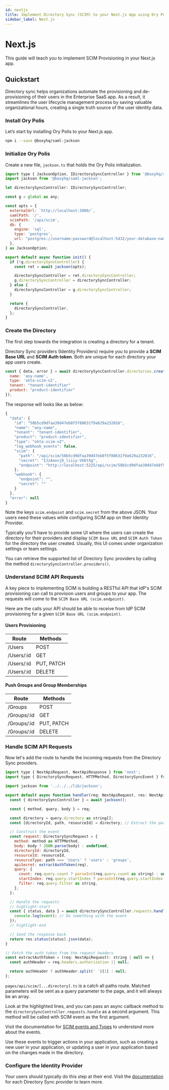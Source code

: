 ```yaml
---
id: nextjs
title: Implement Directory Sync (SCIM) to your Next.js App using Ory Polis
sidebar_label: Next.js
---
```



# Next.js

This guide will teach you to implement SCIM Provisioning in your Next.js app.

## Quickstart

Directory sync helps organizations automate the provisioning and de-provisioning of their users in the Enterprise SaaS app. As a
result, it streamlines the user lifecycle management process by saving valuable organizational hours, creating a single truth
source of the user identity data.

### Install Ory Polis

Let’s start by installing Ory Polis to your Next.js app.

```bash
npm i --save @boxyhq/saml-jackson
```

### Initialize Ory Polis

Create a new file, `jackson.ts` that holds the Ory Polis initialization.

```javascript title="lib/jackson.ts"
import type { JacksonOption, IDirectorySyncController } from '@boxyhq/saml-jackson';
import jackson from '@boxyhq/saml-jackson';

let directorySyncController: IDirectorySyncController;

const g = global as any;

const opts = {
  externalUrl: `http://localhost:3000/`,
  samlPath: '/',
  scimPath: '/api/scim',
  db: {
    engine: 'sql',
    type: 'postgres',
    url: "postgres://username:password@localhost:5432/your-database-name",
  },
} as JacksonOption;

export default async function init() {
  if (!g.directorySyncController) {
    const ret = await jackson(opts);

    directorySyncController = ret.directorySyncController;
    g.directorySyncController = directorySyncController;
  } else {
    directorySyncController = g.directorySyncController;
  }

  return {
    directorySyncController,
  };
}
```

### Create the Directory

The first step towards the integration is creating a directory for a tenant.

Directory Sync providers (Identity Providers) require you to provide a **SCIM Base URL** and **SCIM Auth token**. Both are unique
for each directory your app users create.

```javascript
const { data, error } = await directorySyncController.directories.create({
  name: 'any-name',
  type: 'okta-scim-v2',
  tenant: "tenant-identifier"
  product: "product-identifier"
});
```

The response will looks like as below:

```javascript
{
  "data": {
    "id": "58b5cd9dfaa39d47eb8f5f88631f9a629a232016",
    "name": "any-name",
    "tenant": "tenant-identifier",
    "product": "product-identifier",
    "type": "okta-scim-v2",
    "log_webhook_events": false,
    "scim": {
      "path": "/api/scim/58b5cd9dfaa39d47eb8f5f88631f9a629a232016",
      "secret": "IJzAoevjD_liiiy-VkDtXg",
      "endpoint": "http://localhost:5225/api/scim/58b5cd9dfaa39d47eb8f5f88631f9a629a232016"
    },
    "webhook": {
      "endpoint": "",
      "secret": ""
    }
  },
  "error": null
}
```

Note the keys `scim.endpoint` and `scim.secret` from the above JSON. Your users need these values while configuring SCIM app on
their Identity Provider.

Typically you'll have to provide some UI where the users can create the directory for their providers and display `SCIM Base URL`
and `SCIM Auth Token` for the directory the user created. Usually, this UI comes under organization settings or team settings.

You can retrieve the supported list of Directory Sync providers by calling the method `directorySyncController.providers()`.

### Understand SCIM API Requests

A key piece to implementing SCIM is building a RESTful API that IdP's SCIM provisioning can call to provision users and groups to
your app. The requests will come to the `SCIM Base URL (scim.endpoint)`.

Here are the calls your API should be able to receive from IdP SCIM provisioning for a given `SCIM Base URL (scim.endpoint)`.

#### Users Provisioning

| Route      | Methods    |
| ---------- | ---------- |
| /Users     | POST       |
| /Users/:id | GET        |
| /Users/:id | PUT, PATCH |
| /Users/:id | DELETE     |

#### Push Groups and Group Memberships

| Route       | Methods    |
| ----------- | ---------- |
| /Groups     | POST       |
| /Groups/:id | GET        |
| /Groups/:id | PUT, PATCH |
| /Groups/:id | DELETE     |

### Handle SCIM API Requests

Now let's add the route to handle the incoming requests from the Directory Sync providers.

```javascript title="pages/api/scim/[...directory].ts"
import type { NextApiRequest, NextApiResponse } from 'next';
import type { DirectorySyncRequest, HTTPMethod, DirectorySyncEvent } from '@boxyhq/saml-jackson';

import jackson from '../../../lib/jackson';

export default async function handler(req: NextApiRequest, res: NextApiResponse) {
  const { directorySyncController } = await jackson();

  const { method, query, body } = req;

  const directory = query.directory as string[];
  const [directoryId, path, resourceId] = directory; // Extract the params

  // Construct the event
  const request: DirectorySyncRequest = {
    method: method as HTTPMethod,
    body: body ? JSON.parse(body) : undefined,
    directoryId: directoryId,
    resourceId: resourceId,
    resourceType: path === 'Users' ? 'users' : 'groups',
    apiSecret: extractAuthToken(req),
    query: {
      count: req.query.count ? parseInt(req.query.count as string) : undefined,
      startIndex: req.query.startIndex ? parseInt(req.query.startIndex as string) : undefined,
      filter: req.query.filter as string,
    },
  };

  // Handle the requests
  // highlight-start
  const { status, data } = await directorySyncController.requests.handle(request, async (event: DirectorySyncEvent) => {
    console.log(event); // Do something with the event
  });
  // highlight-end

  // Send the response back
  return res.status(status).json(data);
}

// Fetch the auth token from the request headers
const extractAuthToken = (req: NextApiRequest): string | null => {
  const authHeader = req.headers.authorization || null;

  return authHeader ? authHeader.split(' ')[1] : null;
};
```

`pages/api/scim/[...directory].ts` is a catch all paths route. Matched parameters will be sent as a query parameter to the page,
and it will always be an array.

Look at the highlighted lines, and you can pass an async callback method to the `directorySyncController.requests.handle` as a
second argument. This method will be called with SCIM event as the first argument.

Visit the documentation for [SCIM events and Types](../events.mdx) to understand more about the events.

Use these events to trigger actions in your application, such as creating a new user in your application, or updating a user in
your application based on the changes made in the directory.

### Configure the Identity Provider

Your users should typically do this step at their end. Visit the [documentation](../../directory-sync/providers/) for each
Directory Sync provider to learn more.
